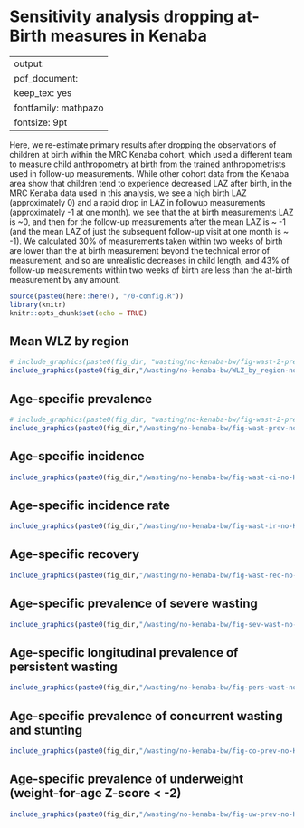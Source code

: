 # Sensitivity analysis dropping at-Birth measures in Kenaba {#no-kenaba}

---
output:
  pdf_document:
    keep_tex: yes
fontfamily: mathpazo
fontsize: 9pt
---

\raggedright

Here, we re-estimate primary results after dropping the observations of children at birth within the MRC Kenaba cohort, which used a different team to measure child anthropometry at birth from the trained anthropometrists used in follow-up measurements. While other cohort data from the Kenaba area show that children tend to experience decreased LAZ after birth, in the MRC Kenaba data used in this analysis, we see a high birth LAZ (approximately 0) and a rapid drop in LAZ in followup measurements (approximately -1 at one month).
we see that the at birth measurements LAZ is ~0, and then for the follow-up measurements after the mean LAZ is ~ -1 (and the mean LAZ of just the subsequent follow-up visit at one month is ~ -1). We calculated 30% of measurements taken within two weeks of birth are lower than the at birth measurement beyond the technical error of measurement, and so are unrealistic decreases in child length, and 43% of follow-up measurements within two weeks of birth are less than the at-birth measurement by any amount. 


```r
source(paste0(here::here(), "/0-config.R"))
library(knitr)
knitr::opts_chunk$set(echo = TRUE)

```

## Mean WLZ by region

```r
# include_graphics(paste0(fig_dir, "wasting/no-kenaba-bw/fig-wast-2-prev-overall_region--allage-primary-no-Kenaba-BW.png"))
include_graphics(paste0(fig_dir,"/wasting/no-kenaba-bw/WLZ_by_region-no-Kenaba-BW.png"))
```

## Age-specific prevalence

```r
# include_graphics(paste0(fig_dir, "wasting/no-kenaba-bw/fig-wast-2-prev-overall_region--allage-primary-no-Kenaba-BW.png"))
include_graphics(paste0(fig_dir,"/wasting/no-kenaba-bw/fig-wast-prev-no-Kenaba-BW.png"))
```



## Age-specific incidence

```r
include_graphics(paste0(fig_dir,"/wasting/no-kenaba-bw/fig-wast-ci-no-Kenaba-BW.png"))

```

## Age-specific incidence rate

```r
include_graphics(paste0(fig_dir,"/wasting/no-kenaba-bw/fig-wast-ir-no-Kenaba-BW.png"))

```

## Age-specific recovery

```r
include_graphics(paste0(fig_dir,"/wasting/no-kenaba-bw/fig-wast-rec-no-Kenaba-BW.png"))

```

## Age-specific prevalence of severe wasting

```r
include_graphics(paste0(fig_dir,"/wasting/no-kenaba-bw/fig-sev-wast-no-Kenaba-BW.png"))

```

## Age-specific longitudinal prevalence of persistent wasting

```r
include_graphics(paste0(fig_dir,"/wasting/no-kenaba-bw/fig-pers-wast-no-Kenaba-BW.png"))

```

## Age-specific prevalence of concurrent wasting and stunting

```r
include_graphics(paste0(fig_dir,"/wasting/no-kenaba-bw/fig-co-prev-no-Kenaba-BW.png"))

```

## Age-specific prevalence of underweight (weight-for-age Z-score < -2)

```r
include_graphics(paste0(fig_dir,"/wasting/no-kenaba-bw/fig-uw-prev-no-Kenaba-BW.png"))

```


